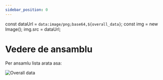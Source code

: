 ```yaml
---
sidebar_position: 0
---
```

const dataUrl = `data:image/png;base64,${overall_data}`;
const img = new Image();
img.src = dataUrl;

# Vedere de ansamblu

Per ansamlu lista arata asa:  
<div>
    <img src={dataUrl} alt="Overall data" />
</div>

